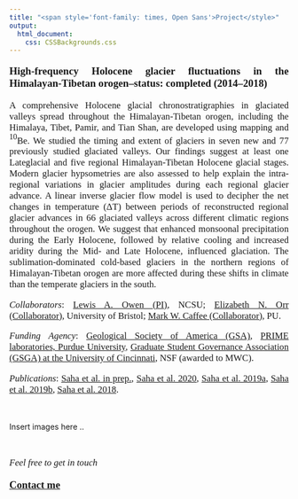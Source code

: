 ---
title: "<span style='font-family: times, Open Sans'>Project</style>"
output: 
  html_document:
    css: CSSBackgrounds.css
---

<style>
body {
text-align: justify}
</style>

<p style="font-family: times, Open Sans; font-size:14pt">
**High-frequency Holocene glacier fluctuations in the Himalayan-Tibetan orogen–status: completed (2014–2018)** 
</p>
<p style="font-family: times, Open Sans; font-size:12.5pt">
A comprehensive Holocene glacial chronostratigraphies in glaciated valleys spread throughout the Himalayan-Tibetan orogen, including the Himalaya, Tibet, Pamir, and Tian Shan, are developed using mapping and $^{10}$Be. We studied the timing and extent of glaciers in seven new and 77 previously studied glaciated valleys. Our findings suggest at least one Lateglacial and five regional Himalayan-Tibetan Holocene glacial stages. Modern glacier hypsometries are also assessed to help explain the intra-regional variations in glacier amplitudes during each regional glacier advance. A linear inverse glacier flow model is used to decipher the net changes in temperature (ΔT) between periods of reconstructed regional glacier advances in 66 glaciated valleys across different climatic regions throughout the orogen. We suggest that enhanced monsoonal precipitation during the Early Holocene, followed by relative cooling and increased aridity during the Mid- and Late Holocene, influenced glaciation. The sublimation-dominated cold-based glaciers in the northern regions of Himalayan-Tibetan orogen are more affected during these shifts in climate than the temperate glaciers in the south.
</p>
<p style="font-family: times, Open Sans; font-size:12.5pt">
*Collaborators*: [Lewis A. Owen (PI)](https://meas.sciences.ncsu.edu/people/laowen2/), NCSU; [Elizabeth N. Orr (Collaborator)](https://www.elizabethorr.co.uk/), University of Bristol; [Mark W. Caffee (Collaborator)](http://www.physics.purdue.edu/people/faculty/mcaffee.php), PU.
</p>

<p style="font-family: times, Open Sans; font-size:12.5pt">
*Funding Agency*: [Geological Society of America (GSA)](https://www.geosociety.org/GSA/Education_Careers/Grants_Scholarships/Research_Grants/GSA/grants/gradgrants.aspx), [PRIME laboratories, Purdue University](https://www.physics.purdue.edu/primelab/user-information/freeseedanalysis.php), [Graduate Student Governance Association (GSGA) at the University of Cincinnati](https://grad.uc.edu/student-life/awards/gsga-awards.html), NSF (awarded to MWC).
</p>

<p style="font-family: times, Open Sans; font-size:12.5pt">
*Publications*: [Saha et al. in prep.](WMA.html), [Saha et al. 2020](https://doi.org/10.1016/j.mex.2020.100820), [Saha et al. 2019a](https://doi.org/10.1016/j.quascirev.2019.07.021), [Saha et al. 2019b](https://doi.org/10.1016/j.dib.2019.104412), [Saha et al. 2018](https://doi.org/10.1016/j.quascirev.2018.03.009).
</p>
<br>

Insert images here ..




<br>
<p style="font-family: times, Open Sans; font-size:12.5pt">
*Feel free to get in touch*
</p> 
<p style="font-family: times, Open Sans; font-size:14pt">
[**Contact me**](Contactme.html)
</p>
